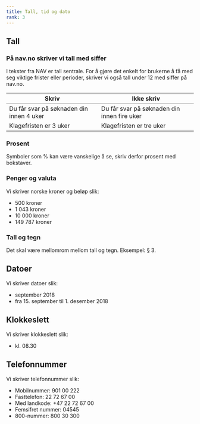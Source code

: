 ```yaml
---
title: Tall, tid og dato
rank: 3
---
```



## Tall

### På nav.no skriver vi tall med siffer

I tekster fra NAV er tall sentrale. For å gjøre det enkelt for brukerne å få med seg viktige frister eller perioder, skriver vi også tall under 12 med siffer på nav.no.

<table className="tabell tabell--stripet tabell--dos-donts">
  <thead>
    <tr>
      <th>Skriv</th>
      <th>Ikke skriv</th>
    </tr>
  </thead>
  <tbody>
    <tr>
      <td>
        <i className="language__table-icon">
          <SuccessIcon />
        </i>
        Du får svar på søknaden din innen 4 uker
      </td>
      <td>
        <i className="language__table-icon">
          <ErrorIcon />
        </i>
        Du får svar på søknaden din innen fire uker
      </td>
    </tr>
    <tr>
      <td>
        <i className="language__table-icon">
          <SuccessIcon />
        </i>
        Klagefristen er 3 uker
      </td>
      <td>
        <i className="language__table-icon">
          <ErrorIcon />
        </i>
        Klagefristen er tre uker
      </td>
    </tr>
  </tbody>
</table>

### Prosent

Symboler som % kan være vanskelige å se, skriv derfor prosent med bokstaver.

### Penger og valuta

Vi skriver norske kroner og beløp slik:

- 500 kroner
- 1 043 kroner
- 10 000 kroner
- 149 787 kroner

### Tall og tegn

Det skal være mellomrom mellom tall og tegn. Eksempel: § 3.

## Datoer

Vi skriver datoer slik:

- september 2018
- fra 15. september til 1. desember 2018

## Klokkeslett

Vi skriver klokkeslett slik:

- kl. 08.30

## Telefonnummer

Vi skriver telefonnummer slik:

- Mobilnummer: 901 00 222
- Fasttelefon: 22 72 67 00
- Med landkode: +47 22 72 67 00
- Femsifret nummer: 04545
- 800-nummer: 800 30 300
